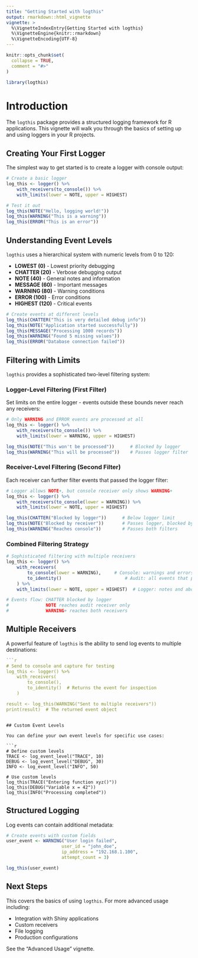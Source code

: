 ```yaml
---
title: "Getting Started with logthis"
output: rmarkdown::html_vignette
vignette: >
  %\VignetteIndexEntry{Getting Started with logthis}
  %\VignetteEngine{knitr::rmarkdown}
  %\VignetteEncoding{UTF-8}
---
```


```r
knitr::opts_chunk$set(
  collapse = TRUE,
  comment = "#>"
)
```

```r
library(logthis)
```

# Introduction

The `logthis` package provides a structured logging framework for R applications. This vignette will walk you through the basics of setting up and using loggers in your R projects.

## Creating Your First Logger

The simplest way to get started is to create a logger with console output:

```r
# Create a basic logger
log_this <- logger() %>%
    with_receivers(to_console()) %>%
    with_limits(lower = NOTE, upper = HIGHEST)

# Test it out
log_this(NOTE("Hello, logging world!"))
log_this(WARNING("This is a warning"))
log_this(ERROR("This is an error"))
```

## Understanding Event Levels

`logthis` uses a hierarchical system with numeric levels from 0 to 120:

- **LOWEST (0)** - Lowest priority debugging
- **CHATTER (20)** - Verbose debugging output
- **NOTE (40)** - General notes and information
- **MESSAGE (60)** - Important messages
- **WARNING (80)** - Warning conditions
- **ERROR (100)** - Error conditions
- **HIGHEST (120)** - Critical events

```r
# Create events at different levels
log_this(CHATTER("This is very detailed debug info"))
log_this(NOTE("Application started successfully"))
log_this(MESSAGE("Processing 1000 records"))
log_this(WARNING("Found 5 missing values"))
log_this(ERROR("Database connection failed"))
```

## Filtering with Limits

`logthis` provides a sophisticated two-level filtering system:

### Logger-Level Filtering (First Filter)

Set limits on the entire logger - events outside these bounds never reach any receivers:

```r
# Only WARNING and ERROR events are processed at all
log_this <- logger() %>%
    with_receivers(to_console()) %>%
    with_limits(lower = WARNING, upper = HIGHEST)

log_this(NOTE("This won't be processed"))      # Blocked by logger
log_this(WARNING("This will be processed"))    # Passes logger filter
```

### Receiver-Level Filtering (Second Filter)  

Each receiver can further filter events that passed the logger filter:

```r
# Logger allows NOTE+, but console receiver only shows WARNING+
log_this <- logger() %>%
    with_receivers(to_console(lower = WARNING)) %>%
    with_limits(lower = NOTE, upper = HIGHEST)

log_this(CHATTER("Blocked by logger"))      # Below logger limit  
log_this(NOTE("Blocked by receiver"))       # Passes logger, blocked by receiver
log_this(WARNING("Reaches console"))        # Passes both filters
```

### Combined Filtering Strategy

```r
# Sophisticated filtering with multiple receivers
log_this <- logger() %>%
    with_receivers(
        to_console(lower = WARNING),     # Console: warnings and errors only
        to_identity()                        # Audit: all events that pass logger  
    ) %>%
    with_limits(lower = NOTE, upper = HIGHEST)  # Logger: notes and above

# Events flow: CHATTER blocked by logger
#              NOTE reaches audit receiver only  
#              WARNING+ reaches both receivers
```

## Multiple Receivers

A powerful feature of `logthis` is the ability to send log events to multiple destinations:

```r
```r
# Send to console and capture for testing
log_this <- logger() %>%
    with_receivers(
        to_console(),
        to_identity()  # Returns the event for inspection
    )

result <- log_this(WARNING("Sent to multiple receivers"))
print(result)  # The returned event object
```
```

## Custom Event Levels

You can define your own event levels for specific use cases:

```r
# Define custom levels
TRACE <- log_event_level("TRACE", 10)
DEBUG <- log_event_level("DEBUG", 30)
INFO <- log_event_level("INFO", 50)

# Use custom levels
log_this(TRACE("Entering function xyz()"))
log_this(DEBUG("Variable x = 42"))  
log_this(INFO("Processing completed"))
```

## Structured Logging

Log events can contain additional metadata:

```r
# Create events with custom fields
user_event <- WARNING("User login failed", 
                     user_id = "john_doe",
                     ip_address = "192.168.1.100",
                     attempt_count = 3)

log_this(user_event)
```

## Next Steps

This covers the basics of using `logthis`. For more advanced usage including:

- Integration with Shiny applications
- Custom receivers
- File logging
- Production configurations

See the "Advanced Usage" vignette.